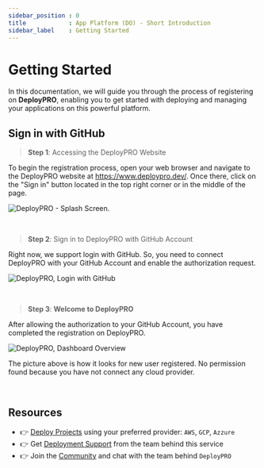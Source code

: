 ```yaml
---
sidebar_position : 0
title            : App Platform (DO) - Short Introduction 
sidebar_label    : Getting Started
---
```


# Getting Started

In this documentation, we will guide you through the process of registering on **DeployPRO**, enabling you to get started with deploying and managing your applications on this powerful platform.

## Sign in with GitHub

> **Step 1**: Accessing the DeployPRO Website

To begin the registration process, open your web browser and navigate to the DeployPRO website at https://www.deploypro.dev/. Once there, click on the "Sign in" button located in the top right corner or in the middle of the page.

![DeployPRO - Splash Screen.](https://github.com/app-generator/dummy/assets/51070104/3e44bb40-c425-4548-b580-ac87c027e185)

<br />

> **Step 2**: Sign in to DeployPRO with GitHub Account

Right now, we support login with GitHub. So, you need to connect DeployPRO with your GitHub Account and enable the authorization request.

![DeployPRO, Login with GitHub](https://github.com/app-generator/dummy/assets/51070104/d331f32e-cfb3-4421-b81b-0dab7405ef55)

<br />

> **Step 3**: **Welcome to DeployPRO**

After allowing the authorization to your GitHub Account, you have completed the registration on DeployPRO.

![DeployPRO, Dashboard Overview](https://github.com/app-generator/dummy/assets/51070104/3f4bebfb-ca92-49a5-987b-d0692067b6e2)

The picture above is how it looks for new user registered. No permission found because you have not connect any cloud provider. 

<br />

## Resources

- 👉 [Deploy Projects](https://deploypro.dev/) using your preferred provider: `AWS`, `GCP`, `Azzure`
- 👉 Get [Deployment Support](https://deploypro.dev/support/) from the team behind this service
- 👉 Join the [Community](https://discord.gg/qQhjQZhnur) and chat with the team behind `DeployPRO`
